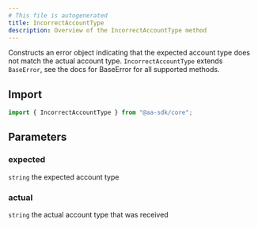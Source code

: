 ```yaml
---
# This file is autogenerated
title: IncorrectAccountType
description: Overview of the IncorrectAccountType method
---
```



Constructs an error object indicating that the expected account type does not match the actual account type.
<Note>
`IncorrectAccountType` extends `BaseError`, see the docs for BaseError for all supported methods.
</Note>

## Import

```ts
import { IncorrectAccountType } from "@aa-sdk/core";
```

## Parameters

### expected

`string`
the expected account type

### actual

`string`
the actual account type that was received
